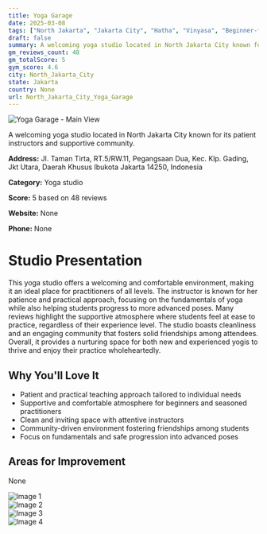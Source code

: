 ```yaml
---
title: Yoga Garage
date: 2025-03-08
tags: ["North Jakarta", "Jakarta City", "Hatha", "Vinyasa", "Beginner-friendly", "atmosphere", "cleanliness", "North Jakarta City"]  
draft: false
summary: A welcoming yoga studio located in North Jakarta City known for its patient instructors and supportive community.
gm_reviews_count: 48
gm_totalScore: 5
gym_score: 4.6
city: North_Jakarta_City
state: Jakarta
country: None
url: North_Jakarta_City_Yoga_Garage
---
```


<div className="aspect-[16/9] relative my-8">
  <img 
    src="https://lh5.googleusercontent.com/p/AF1QipPesbt7IoKH3NUdvyMr3iAypeCYByej3F2czaso=w1920-h1080-k-no"
    alt="Yoga Garage - Main View"
    className="object-cover absolute inset-0 w-full h-full rounded-lg"
  />
</div>

A welcoming yoga studio located in North Jakarta City known for its patient instructors and supportive community.

**Address:** Jl. Taman Tirta, RT.5/RW.11, Pegangsaan Dua, Kec. Klp. Gading, Jkt Utara, Daerah Khusus Ibukota Jakarta 14250, Indonesia

**Category:** Yoga studio

**Score:** 5 based on 48 reviews

**Website:** None

**Phone:** None

# Studio Presentation

This yoga studio offers a welcoming and comfortable environment, making it an ideal place for practitioners of all levels. The instructor is known for her patience and practical approach, focusing on the fundamentals of yoga while also helping students progress to more advanced poses. Many reviews highlight the supportive atmosphere where students feel at ease to practice, regardless of their experience level. The studio boasts cleanliness and an engaging community that fosters solid friendships among attendees. Overall, it provides a nurturing space for both new and experienced yogis to thrive and enjoy their practice wholeheartedly.



## Why You'll Love It

- Patient and practical teaching approach tailored to individual needs
- Supportive and comfortable atmosphere for beginners and seasoned practitioners
- Clean and inviting space with attentive instructors
- Community-driven environment fostering friendships among students
- Focus on fundamentals and safe progression into advanced poses

## Areas for Improvement

None

<div className="grid grid-cols-1 xl:grid-cols-2 gap-4 my-8">
<div className="aspect-[4/3] relative"><img src="https://lh3.googleusercontent.com/p/AF1QipPnO7oMtDw2fXJwZojDbDHsb2DxklK_JWOm-HVK=w1920-h1080-k-no" alt="Image 1" className="object-cover absolute inset-0 w-full h-full rounded-lg" /></div>
<div className="aspect-[4/3] relative"><img src="https://lh5.googleusercontent.com/p/AF1QipMSMeS8Sn3dgPU9mJEsLXF2TdLcArwuXMmfX3x7=w1920-h1080-k-no" alt="Image 2" className="object-cover absolute inset-0 w-full h-full rounded-lg" /></div>
<div className="aspect-[4/3] relative"><img src="https://lh5.googleusercontent.com/p/AF1QipOH0MhiVUyE1VywOMWPEedfxv9NQUwGtP1gdfJm=w1920-h1080-k-no" alt="Image 3" className="object-cover absolute inset-0 w-full h-full rounded-lg" /></div>
<div className="aspect-[4/3] relative"><img src="https://lh5.googleusercontent.com/p/AF1QipM5jnkGjF_olZ71bzlxkYZ2tGmbwKrMnPPJ7JFB=w1920-h1080-k-no" alt="Image 4" className="object-cover absolute inset-0 w-full h-full rounded-lg" /></div>
</div>